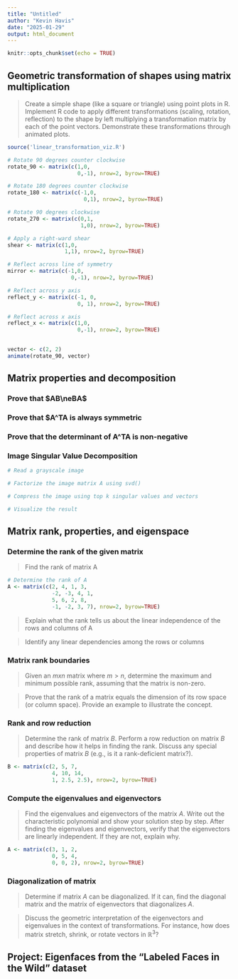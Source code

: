 ```yaml
---
title: "Untitled"
author: "Kevin Havis"
date: "2025-01-29"
output: html_document
---
```


```r
knitr::opts_chunk$set(echo = TRUE)
```

## Geometric transformation of shapes using matrix multiplication

> Create a simple shape (like a square or triangle) using point plots in R. Implement R code to apply different transformations (scaling, rotation, reflection) to the shape by left multiplying a transformation matrix by each of the point vectors. Demonstrate these transformations through animated plots.

```r
source('linear_transformation_viz.R')
```

```r

# Rotate 90 degrees counter clockwise
rotate_90 <- matrix(c(1,0,
                      0,-1), nrow=2, byrow=TRUE)

# Rotate 180 degrees counter clockwise
rotate_180 <- matrix(c(-1,0,
                        0,1), nrow=2, byrow=TRUE)

# Rotate 90 degrees clockwise
rotate_270 <- matrix(c(0,1,
                       1,0), nrow=2, byrow=TRUE)

# Apply a right-ward shear
shear <- matrix(c(1,0,
                  1,1), nrow=2, byrow=TRUE)

# Reflect across line of symmetry
mirror <- matrix(c(-1,0,
                    0,-1), nrow=2, byrow=TRUE)

# Reflect across y axis
reflect_y <- matrix(c(-1, 0,
                      0, 1), nrow=2, byrow=TRUE)

# Reflect across x axis
reflect_x <- matrix(c(1,0,
                      0,-1), nrow=2, byrow=TRUE)
                

```


```r
vector <- c(2, 2)
animate(rotate_90, vector)
```

## Matrix properties and decomposition

### Prove that $AB\neBA$


### Prove that $A^TA is always symmetric


### Prove that the determinant of A^TA is non-negative


### Image Singular Value Decomposition

```r
# Read a grayscale image

# Factorize the image matrix A using svd()

# Compress the image using top k singular values and vectors

# Visualize the result

```



## Matrix rank, properties, and eigenspace

### Determine the rank of the given matrix

> Find the rank of matrix A

```r
# Determine the rank of A
A <- matrix(c(2, 4, 1, 3,
              -2, -3, 4, 1,
              5, 6, 2, 8,
              -1, -2, 3, 7), nrow=2, byrow=TRUE)


```

> Explain what the rank tells us about the linear independence of the rows and columns of A


> Identify any linear dependencies among the rows or columns

### Matrix rank boundaries

> Given an $mxn$ matrix where $m>n$, determine the maximum and minimum possible rank, assuming that the matrix is non-zero.

> Prove that the rank of a matrix equals the dimension of its row space (or column space). Provide an example to illustrate the concept.

### Rank and row reduction

> Determine the rank of matrix $B$. Perform a row reduction on matrix $B$ and describe how it helps in finding the rank. Discuss any special properties of matrix $B$ (e.g., is it a rank-deficient matrix?).

```r
B <- matrix(c(2, 5, 7,
              4, 10, 14,
              1, 2.5, 2.5), nrow=2, byrow=TRUE)
```

### Compute the eigenvalues and eigenvectors

> Find the eigenvalues and eigenvectors of the matrix $A$.  Write out the characteristic polynomial and show your solution step by step. After finding the eigenvalues and eigenvectors, verify that the eigenvectors are linearly independent. If they are not, explain why.

```r
A <- matrix(c(3, 1, 2,
              0, 5, 4,
              0, 0, 2), nrow=2, byrow=TRUE)
```

### Diagonalization of matrix

> Determine if matrix $A$ can be diagonalized. If it can, find the diagonal matrix and the matrix of eigenvectors that diagonalizes $A$.

> Discuss the geometric interpretation of the eigenvectors and eigenvalues in the context of transformations. For instance, how does matrix  stretch, shrink, or rotate vectors in $\mathbb{R}^3$?

## Project: Eigenfaces from the "Labeled Faces in the Wild" dataset


